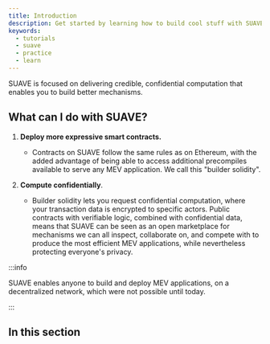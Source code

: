 ```yaml
---
title: Introduction
description: Get started by learning how to build cool stuff with SUAVE
keywords:
  - tutorials
  - suave
  - practice
  - learn
---
```



SUAVE is focused on delivering credible, confidential computation that enables you to build better mechanisms.

## What can I do with SUAVE?

1. **Deploy more expressive smart contracts.**

   - Contracts on SUAVE follow the same rules as on Ethereum, with the added advantage of being able to access additional precompiles available to serve any MEV application. We call this "builder solidity".

2. **Compute confidentially**.
   - Builder solidity lets you request confidential computation, where your transaction data is encrypted to specific actors. Public contracts with verifiable logic, combined with confidential data, means that SUAVE can be seen as an open marketplace for mechanisms we can all inspect, collaborate on, and compete with to produce the most efficient MEV applications, while nevertheless protecting everyone's privacy.

:::info

SUAVE enables anyone to build and deploy MEV applications, on a decentralized network, which were not possible until today.

:::

## In this section

<DocCardList />